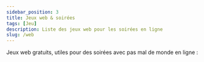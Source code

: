```yaml
---
sidebar_position: 3
title: Jeux web & soirées
tags: [Jeu]
description: Liste des jeux web pour les soirées en ligne
slug: /web
---
```



Jeux web gratuits, utiles pour des soirées avec pas mal de monde en ligne :

<div
  style={{
    display: "grid",
    gridTemplateColumns: "repeat(2, 1fr)",
    gap: "2rem",
    marginBottom: "1rem",
  }}
>
    <GameInfoManually data={{
        name: "Cémantix",
        url: "https://cemantix.certitudes.org/", 
        thumbnail: "https://static.certitudes.org/images/cemantix.svg"
    }} />
    <GameInfoManually data={{
        name: "Codenames",
        url: "https://codenames.game/", 
        thumbnail: "https://cdn2.codenames.game/cno/2023-12-19/home/banner-3/first.png"
    }} />
    <GameInfoManually data={{
        name: "DésoPadéso",
        url: "https://desopadeso.fr/", 
        thumbnail: "https://pbs.twimg.com/profile_images/1261466236870963200/rv1BSzw0_400x400.jpg"
    }} />
    <GameInfoManually data={{
        name: "Gartic Phone",
        url: "https://garticphone.com/", 
        thumbnail: "https://logos-world.net/wp-content/uploads/2022/04/Gartic-Phone-Logo.png"
    }} />
    <GameInfoManually data={{
        name: "Geoguessr",
        url: "https://www.geoguessr.com/", 
        thumbnail: "https://upload.wikimedia.org/wikipedia/commons/thumb/3/3f/GeoGuessr_logo.svg/2560px-GeoGuessr_logo.svg.png"
    }} />
    <GameInfoManually data={{
        name: "Skribbl.io",
        url: "https://skribbl.io/", 
        thumbnail: "https://i.namu.wiki/i/JvFZZ0A0VNnM19AMFUXF-ro5eEWhwesH_Iu1rJLEffhd7_BjhYnn-NFk1lgzW7Vbhn6uuQZsMHLeFCxgDNcarw.gif"
    }} />
    <GameInfoManually data={{
        name: "Wikipedia Speedruns",
        url: "https://wikispeedruns.com/", 
        thumbnail: "https://wikispeedruns.com/static/assets/logolight.png"
    }} />
</div>